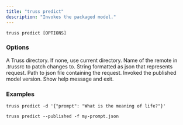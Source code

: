 ```yaml
---
title: "truss predict"
description: "Invokes the packaged model."
---
```


```
truss predict [OPTIONS]
```

### Options

<ParamField body="--target-directory" type="TEXT">
A Truss directory. If none, use current directory.
</ParamField>
<ParamField body="--remote" type="TEXT">
Name of the remote in .trussrc to patch changes to.
</ParamField>
<ParamField body="-d, --data" type="TEXT">
String formatted as json that represents request.
</ParamField>
<ParamField body="-f, --file" type="PATH">
Path to json file containing the request.
</ParamField>
<ParamField body="--published">
Invoked the published model version.
</ParamField>
<ParamField body="--help">
Show help message and exit.
</ParamField>


### Examples

```
truss predict -d '{"prompt": "What is the meaning of life?"}'
```

```
truss predict --published -f my-prompt.json
```
